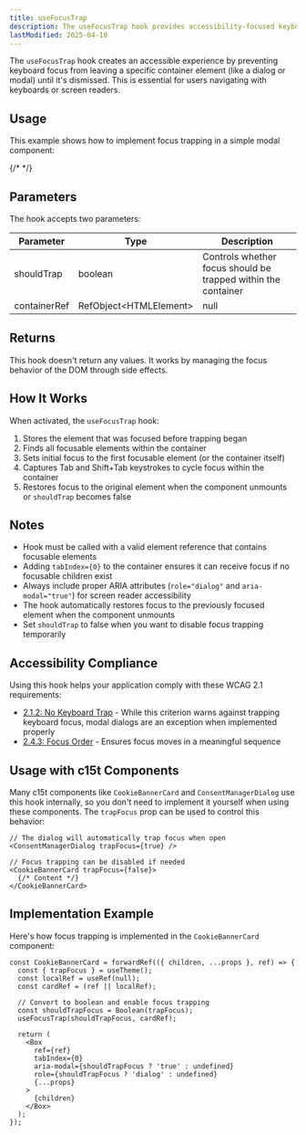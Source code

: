 ```yaml
---
title: useFocusTrap
description: The useFocusTrap hook provides accessibility-focused keyboard navigation management, keeping focus trapped within modal components for better user experience.
lastModified: 2025-04-10
---
```


The `useFocusTrap` hook creates an accessible experience by preventing keyboard focus from leaving a specific container element (like a dialog or modal) until it's dismissed. This is essential for users navigating with keyboards or screen readers.

## Usage

This example shows how to implement focus trapping in a simple modal component:

{/* <UseFocusTrapExample/> */}

## Parameters

The hook accepts two parameters:

| Parameter | Type | Description |
|-----------|------|-------------|
| shouldTrap | boolean | Controls whether focus should be trapped within the container |
| containerRef | RefObject\<HTMLElement> | null | Reference to the DOM element that should contain the focus |

## Returns

This hook doesn't return any values. It works by managing the focus behavior of the DOM through side effects.

## How It Works

When activated, the `useFocusTrap` hook:

1. Stores the element that was focused before trapping began
2. Finds all focusable elements within the container
3. Sets initial focus to the first focusable element (or the container itself)
4. Captures Tab and Shift+Tab keystrokes to cycle focus within the container
5. Restores focus to the original element when the component unmounts or `shouldTrap` becomes false

## Notes

- Hook must be called with a valid element reference that contains focusable elements
- Adding `tabIndex={0}` to the container ensures it can receive focus if no focusable children exist
- Always include proper ARIA attributes (`role="dialog"` and `aria-modal="true"`) for screen reader accessibility
- The hook automatically restores focus to the previously focused element when the component unmounts
- Set `shouldTrap` to false when you want to disable focus trapping temporarily

## Accessibility Compliance

Using this hook helps your application comply with these WCAG 2.1 requirements:

- [2.1.2: No Keyboard Trap](https://www.w3.org/WAI/WCAG21/Understanding/no-keyboard-trap.html) - While this criterion warns against trapping keyboard focus, modal dialogs are an exception when implemented properly
- [2.4.3: Focus Order](https://www.w3.org/WAI/WCAG21/Understanding/focus-order.html) - Ensures focus moves in a meaningful sequence

## Usage with c15t Components

Many c15t components like `CookieBannerCard` and `ConsentManagerDialog` use this hook internally, so you don't need to implement it yourself when using these components. The `trapFocus` prop can be used to control this behavior:

```tsx
// The dialog will automatically trap focus when open
<ConsentManagerDialog trapFocus={true} />

// Focus trapping can be disabled if needed
<CookieBannerCard trapFocus={false}>
  {/* Content */}
</CookieBannerCard>
```

## Implementation Example

Here's how focus trapping is implemented in the `CookieBannerCard` component:

```tsx
const CookieBannerCard = forwardRef(({ children, ...props }, ref) => {
  const { trapFocus } = useTheme();
  const localRef = useRef(null);
  const cardRef = (ref || localRef);
  
  // Convert to boolean and enable focus trapping
  const shouldTrapFocus = Boolean(trapFocus);
  useFocusTrap(shouldTrapFocus, cardRef);
  
  return (
    <Box
      ref={ref}
      tabIndex={0}
      aria-modal={shouldTrapFocus ? 'true' : undefined}
      role={shouldTrapFocus ? 'dialog' : undefined}
      {...props}
    >
      {children}
    </Box>
  );
});
```
